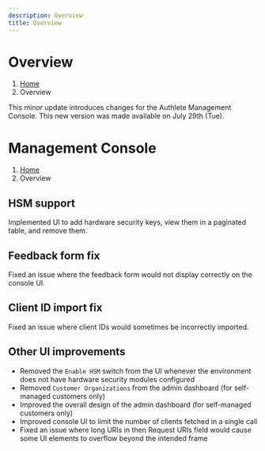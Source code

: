 ```yaml
---
description: Overview
title: Overview
---
```



# Overview
1. [Home](https://www.authlete.com/)
3. Overview

This minor update introduces changes for the Authlete Management Console.
This new version was made available on July 29th (Tue).

# Management Console
1. [Home](https://www.authlete.com/)
3. Overview

## HSM support

Implemented UI to add hardware security keys, view them in a paginated table, and remove them.

## Feedback form fix

Fixed an issue where the feedback form would not display correctly on the console UI.

## Client ID import fix

Fixed an issue where client IDs would sometimes be incorrectly imported.

## Other UI improvements

- Removed the `Enable HSM` switch from the UI whenever the environment does not have hardware security modules configured
- Removed `Customer Organizations` from the admin dashboard (for self-managed customers only)
- Improved the overall design of the admin dashboard (for self-managed customers only)
- Improved console UI to limit the number of clients fetched in a single call
- Fixed an issue where long URIs in then Request URIs field would cause some UI elements to overflow beyond the intended frame
